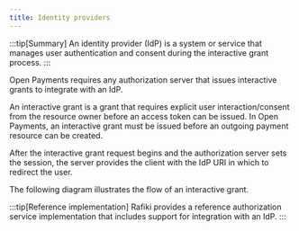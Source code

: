 ```yaml
---
title: Identity providers
---
```



:::tip[Summary]
An identity provider (IdP) is a system or service that manages user authentication and consent during the interactive grant process.
:::

Open Payments requires any authorization server that issues interactive grants to integrate with an IdP.

An interactive grant is a grant that requires explicit user interaction/consent from the resource owner before an access token can be issued. In Open Payments, an interactive grant must be issued before an outgoing payment resource can be created.

After the interactive grant request begins and the authorization server sets the session, the server provides the client with the IdP URI in which to redirect the user.

The following diagram illustrates the flow of an interactive grant.

<Interactive />

:::tip[Reference implementation]
Rafiki provides a reference <LinkOut href='https://rafiki.dev/integration/deployment/services/auth-service/'>authorization service</LinkOut> implementation that includes support for integration with an IdP.
:::
